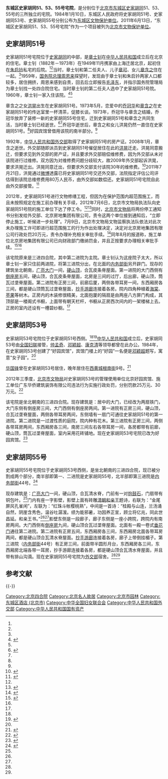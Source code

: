 {{Coord|39.918393|116.419697|type:landmark_region:CN-11_source:GoogleMaps|display=title}}
{{文物保护单位
|级别 = 省级
|省区市 = 北京市
|图片 = 
|名称 = 东城区史家胡同51、53、55号宅院
|编号 = 8-1
|分类 = 古建筑
|时代 = [[清|清]]、[[中华民国|民国]]
|所在 = [[东城区_(北京市)|东城区]][[史家胡同|史家胡同]]51、53、55号
|登录 = 2011年6月13日
}}

'''东城区史家胡同51、53、55号宅院'''，是分别位于[[北京市|北京市]][[东城区_(北京市)|东城区]][[史家胡同|史家胡同]]51、53、55号的三所独立的宅院。1984年1月10日，东城区人民政府将史家胡同51号、史家胡同53号、史家胡同55号分别公布为[[东城区文物保护单位|东城区文物保护单位]]。2011年6月13日，“东城区史家胡同51、53、55号宅院”作为一个项目被列为[[北京市文物保护单位|北京市文物保护单位]]。

==史家胡同51号==
史家胡同51号宅院位于[[史家胡同|史家胡同]]的中部，是[[章士钊|章士钊]]在[[中华人民共和国|中华人民共和国]]成立后在北京的住宅。章士钊（1882年－1973年）在1949年11月携家由上海迁居北京，起初住在[[朱启钤|朱启钤]]私宅的后院。<ref name=wushiyi/><ref name=bqw/>当时，章士钊和第二任夫人、儿子[[章可|章可]]、女儿[[章含之|章含之]]住在一起。<ref name=bqw/>1959年，[[中华人民共和国国务院总理|国务院总理]][[周恩来|周恩来]]探望时，发现由于章士钊和朱启钤两家人口都较多，居住拥挤，周恩来感到自责，回去后立即报告[[毛泽东|毛泽东]]，并指示国务院管理局为章士钊找一处四合院住宅。当时章士钊的第二任夫人选中了史家胡同51号院。1960年，章士钊一家入住该院。<ref name=wushiyi>{{Cite web |url=http://www.bjdclib.com/subdb/laneculture/yard/200906/t20090619_2194.html |title=史家胡同51号，东华流韵，于2014-01-08查阅 |accessdate=2014-01-08 |archive-date=2014-01-08 |archive-url=https://web.archive.org/web/20140108142202/http://www.bjdclib.com/subdb/laneculture/yard/200906/t20090619_2194.html |dead-url=no }}</ref><ref name=bqw/>

章含之之女[[洪晃|洪晃]]出生在史家胡同51号。1973年5月，恋爱中的[[乔冠华|乔冠华]]和[[章含之|章含之]]在史家胡同51号的传达室里一杯清茶，促膝长谈。1973年，乔冠华与章含之结婚，乔冠华放弃了装修一新的史家胡同55号住宅，迁到史家胡同51号和章含之共同生活，当时章士钊已经逝世。<ref name=bqw>{{Cite web |url=http://bjyouth.ynet.com/3.1/1103/23/5628646.html |title=东单附近的几所名宅院和大清邮政总局，北青网，2011-03-22 |accessdate=2014-01-08 |archive-date=2014-01-06 |archive-url=https://web.archive.org/web/20140106170549/http://bjyouth.ynet.com/3.1/1103/23/5628646.html |dead-url=no }}</ref><ref name=wushiyi/>乔冠华逝世后，章含之和女儿洪晃仍然一直住在史家胡同51号。<ref name=nd/>好园宾馆曾借用该院的南半部分。<ref name=wushiyi/>

1992年，[[中华人民共和国外交部|中华人民共和国外交部]]取得了史家胡同51号的房产证。2008年1月，章含之逝世。外交部随即派员到史家胡同51号催促居住在此的[[洪晃|洪晃]]迁走。洪晃同意搬迁，但要求见到外交部的房产证，并且要求外交部赔偿维修费，因为外交部从未对该院进行过维修。双方因为对维修费问题分歧较大，故2009年外交部起诉洪晃，要求洪晃迁出。洪晃同意迁出，但要求外交部支付该院30年的维修费。<ref name=nd>{{Cite web |url=http://past.nbweekly.com/Print/Article/11059_0.shtml |title=史家胡同51号，南都周刊，2010-09-03 |accessdate=2014-01-08 |archive-date=2014-01-08 |archive-url=https://archive.is/20140108131634/http://past.nbweekly.com/Print/Article/11059_0.shtml |dead-url=no }}</ref>2011年7月21日，洪晃通过[[微博|微博]]透露已将史家胡同51号交还外交部，法院指定评估公司评估得到该院总维修费用80万人民币，由外交部如数偿还。史家胡同51号宅院自此由外交部接管。<ref name=sina>{{Cite web |url=http://news.sina.com.cn/c/2012-07-08/023924732634.shtml |title=北京章士钊故居未获施工手续遭拆迁，新浪，2012年07月08日 |accessdate=2014-01-08 |archive-date=2014-01-08 |archive-url=https://web.archive.org/web/20140108141507/http://news.sina.com.cn/c/2012-07-08/023924732634.shtml |dead-url=no }}</ref>

2012年，史家胡同51号进行文物修缮工程，但因为在保护范围内超范围施工，而且未按照规定在施工前办理有关手续，2012年7月6日，北京市文物局执法队向史家胡同51号院的施工单位下达了停工令。<ref name=sina/><ref>{{Cite web |url=http://news.xinhuanet.com/politics/2012-07/09/c_123385565.htm |title=章士钊故居被拆 北京市文物局近日公布调查结果，新华网，2012年07月09日 |accessdate=2014年1月8日 |archive-date=2014年1月10日 |archive-url=https://web.archive.org/web/20140110213249/http://news.xinhuanet.com/politics/2012-07/09/c_123385565.htm |dead-url=no }}</ref>同时，[[北京市文物局|北京市文物局]]将两份停工通知书分别发给外交部、北京房地集团有限公司，责令这两个单位接到通知后，“立即停止施工，听候进一步处理”。7月9日，北京市文物局文物监察执法队依法对此次未办理施工许可即进行超范围施工的行为作出处理决定，决定对北京房地集团有限公司行政处罚20万元，责令办理补充相关审批手续。<ref>{{Cite web |url=http://news.163.com/12/0717/11/86K4C84P00014N4Q.html |title=章士钊故居违法施工被罚 处罚不针对文物破坏，网易，2012-07-17 |access-date=2014-01-08 |archive-url=https://web.archive.org/web/20140108142829/http://news.163.com/12/0717/11/86K4C84P00014N4Q.html |archive-date=2014-01-08 |dead-url=yes }}</ref>同年8月的报道称，施工单位北京房地集团有限公司已向财政部门缴纳罚金，并且正按要求办理相关审批手续。<ref>{{Cite web |url=http://epaper.jinghua.cn/html/2012-08/12/content_951362.htm |title=擅拆章士钊故居施工单位缴罚款，京华网，2012-08-12 |accessdate=2014-01-08 |archive-date=2014-01-08 |archive-url=https://web.archive.org/web/20140108142747/http://epaper.jinghua.cn/html/2012-08/12/content_951362.htm |dead-url=no }}</ref><ref name=bjwb/>

该宅院原来是三进四合院，其中第二进院为主院。章士钊认为这座院子太大，所以章士钊一家只住前两进院，将第三进院分出，在北面的[[内务部街|内务部街]]另开辟门。现存的建筑坐北朝南，[[广亮大门|广亮大门]]一间，[[硬山顶|硬山顶]]，合瓦皮条脊屋面。第一进院的大门西侧有[[倒座房|倒座房]]五间，硬山顶，合瓦皮条脊屋面，北房是三间的过厅，后出廊，硬山顶，筒瓦过垄脊屋面。第二进院有正房三间，前廊后厦，两侧各带耳房一间，东西厢房各三间，都是硬山顶筒瓦过垄脊屋面，[[抄手游廊|抄手游廊]]连接着各房。院内四角种植着[[海棠|海棠]]、[[苹果|苹果]]等树木。正房内的木装修很精美，北面抱厦的隔扇是由两座八方屏门构成，其顶部是一楼阁式书橱，上面带有朝天栏杆，书橱从正房西次间内的一架楼梯上去。正房的室内还设有一槽碧纱橱。<ref name=wushiyi/>

==史家胡同53号==
史家胡同53号宅院位于史家胡同51号西侧。<ref name=wushisan/><ref>{{Cite web |url=http://www.visitbeijing.com.cn/lodging/economictype/n214650451.shtml |title=好园宾馆：说不清身世的“大宅门”，北京旅游网，2012-06-01 |access-date=2014-01-08 |archive-url=https://web.archive.org/web/20140108141256/http://www.visitbeijing.com.cn/lodging/economictype/n214650451.shtml |archive-date=2014-01-08 |dead-url=yes }}</ref>[[中华人民共和国|中华人民共和国]]成立后，史家胡同53号由[[全国妇联|全国妇联]]接管，[[帅孟奇|帅孟奇]]、[[邓颖超|邓颖超]]、[[康克清|康克清]]等领导都曾在此办公。1984年，在史家胡同53号创建了“好园宾馆”，宾馆门楼上的“好园”一名便是[[邓颖超|邓颖超]]题写，寓意“女子园”。<ref name=bqw/>

[[华国锋|华国锋]]曾在史家胡同53号居住，晚年居住在[[西黄城根南街|西黄城根南街]]9号。<ref>{{Cite web |url=http://www.bjdclib.com/subdb/laneculture/famousperson/201004/t20100421_32383.html |title=华国锋，东华流韵，2010-04-21 |accessdate=2015-03-02 |archive-date=2015-04-02 |archive-url=https://web.archive.org/web/20150402143244/http://www.bjdclib.com/subdb/laneculture/famousperson/201004/t20100421_32383.html |dead-url=no }}</ref>

2012年三季度，[[北京市文物局|北京市文物局]]对史家胡同53号的管理使用单位北京好园宾馆、施工单位广东华侨建筑装饰有限公司违法行为实施行政处罚，分别罚款25万元、30万元。<ref name=bjwb>{{Cite web |url=http://www.bjww.gov.cn/2013/4-18/1366266200906.html |title=北京市文物局2012年三季度文博事业大事记，北京文博，2013-04-18 |accessdate=2015-04-26 |archive-date=2016-03-04 |archive-url=https://web.archive.org/web/20160304195259/http://www.bjww.gov.cn/2013/4-18/1366266200906.html |dead-url=no }}</ref>

该宅院是坐北朝南的三进四合院。现存建筑是：居中的大门，已经改为两扇铁门，大门东侧有倒座房三间，大门西侧有倒座房两间。第一进院有正房三间，硬山顶，合瓦过垄脊屋面，两侧各带耳房两间，东侧墙有一扇门可通往史家胡同51号的第一进院。第二进院是一过渡性质的庭院，院内种有花木。第三进院有正房三间，两侧各带耳房两间，东西厢房各三间，南房三间左右各带耳房一间，各房都带有前廊，硬山顶，筒瓦过垄脊屋面，室内采用花砖铺地。现在史家胡同53号宅院已改为好园宾馆。<ref name=wushisan>{{Cite web |url=http://www.bjdclib.com/subdb/laneculture/yard/200906/t20090619_2195.html |title=史家胡同53号，东华流韵，2009-06-19 |accessdate=2014-01-08 |archive-date=2014-01-08 |archive-url=https://web.archive.org/web/20140108142145/http://www.bjdclib.com/subdb/laneculture/yard/200906/t20090619_2195.html |dead-url=no }}</ref>

==史家胡同55号==
史家胡同55号宅院位于史家胡同53号西侧，是坐北朝南的三进四合院，现已被分割成两个部分，南半部即第一、二进院是史家胡同55号，北半部即第三进院是[[内务部街|内务部街]]44号。<ref name=wushiwu>{{Cite web |url=http://www.bjdclib.com/subdb/laneculture/yard/200906/t20090619_2196.html |title=史家胡同55号，东华流韵，于2014-01-08查阅 |accessdate=2014-01-08 |archive-date=2014-01-08 |archive-url=https://web.archive.org/web/20140108142153/http://www.bjdclib.com/subdb/laneculture/yard/200906/t20090619_2196.html |dead-url=no }}</ref>

现存建筑是：[[广亮大门|广亮大门]]一间，硬山顶，合瓦清水脊，门前有一对[[抱鼓石|抱鼓石]]，门扇带有铜包叶。<ref name=wushiwu/>门内有座一字影壁，影壁上面有砖雕[[清朝|清朝]][[和亲王|和亲王]]题诗，右联为：“金尾屏风孔雀闲”，左联为：“红珠斗帐樱桃熟”，中间是一首诗：“桂殿与山连，兰汤涌自然，阴崖含秀色，温谷吐潺湲。绩为能邪暑，功因养正宣，顾立将亿兆，同此世昌延。和亲王书。”<ref name=wushiwu/><ref name=bqw/>影壁东侧是一段廊子，廊子东侧是一座小跨院，跨院内有南房两间。大门西侧有[[倒座房|倒座房]]九间，硬山顶合瓦过垄脊屋面。北面有一殿一卷式[[垂花门|垂花门]]通往第二进院。第二进院有正房五间，东西厢房各三间，东西厢房北面各带耳房两间，都是硬山顶合瓦清水脊屋面。[[抄手游廊|抄手游廊]]连接着各房，廊子上带倒挂楣子。第三进院（[[内务部街|内务部街]]44号）有正房三间，前面带半圆形月台，东西厢房各三间，东西厢房北端各带一耳房，抄手游廊连接着各房，都是硬山顶合瓦清水脊屋面，并且带有排山沟滴。现在史家胡同55号宅院为[[中华人民共和国外交部|外交部]]宿舍。<ref name=wushiwu/><ref name=bqw/>

== 参考文献 ==
{{Reflist|30em}}

{{-}}
{{北京市文物保护单位}}

[[Category:北京四合院|Category:北京四合院]]
[[Category:北京名人故居|Category:北京名人故居]]
[[Category:北京市园林|Category:北京市园林]]
[[Category:东城区酒店_(北京市)|Category:东城区酒店 (北京市)]]
[[Category:中华全国妇女联合会|Category:中华全国妇女联合会]]
[[Category:中华人民共和国外交部|Category:中华人民共和国外交部]]
[[Category:中华人民共和国国有资产|Category:中华人民共和国国有资产]]